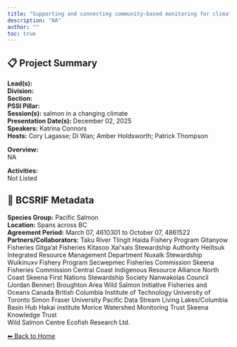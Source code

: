 ```yaml
---
title: "Supporting and connecting community-based monitoring for climate-resilient salmon ecosystems"
description: "NA"
author: ""
toc: true
---
```


## 📋 Project Summary

**Lead(s):**   
**Division:**   
**Section:**   
**PSSI Pillar:**   
**Session(s):** salmon in a changing climate  
**Presentation Date(s):** December 02, 2025  
**Speakers:** Katrina Connors  
**Hosts:** Cory Lagasse; Di Wan; Amber Holdsworth; Patrick Thompson  

**Overview:**  
NA   

**Activities:**  
Not Listed

## 🧬 BCSRIF Metadata

**Species Group:** Pacific Salmon  
**Location:** Spans across BC  
**Agreement Period:** March 07, 4610301 to October 07, 4861522  
**Partners/Collaborators:** Taku River Tlingit 
Haida Fishery Program 
Gitanyow Fisheries 
Gitga’at Fisheries
Kitasoo Xai'xais Stewardship Authority 
Heiltsuk Integrated Resource Management Department 
Nuxalk Stewardship
Wuikinuxv Fishery Program 
Secwepmec Fisheries Commission 
Skeena Fisheries Commission 
Central Coast Indigenous Resource Alliance 
North Coast Skeena First Nations Stewardship Society 
Nanwakolas Council (Jordan Benner) 
Broughton Area Wild Salmon Initiative 
Fisheries and Oceans Canada 
British Columbia Institute of Technology
University of Toronto
Simon Fraser University
Pacific Data Stream 
Living Lakes/Columbia Basin Hub 
Hakai institute 
Morice Watershed Monitoring Trust 
Skeena Knowledge Trust  
Wild Salmon Centre 
Ecofish Research Ltd. 
  

[⬅ Back to Home](../index.qmd)
